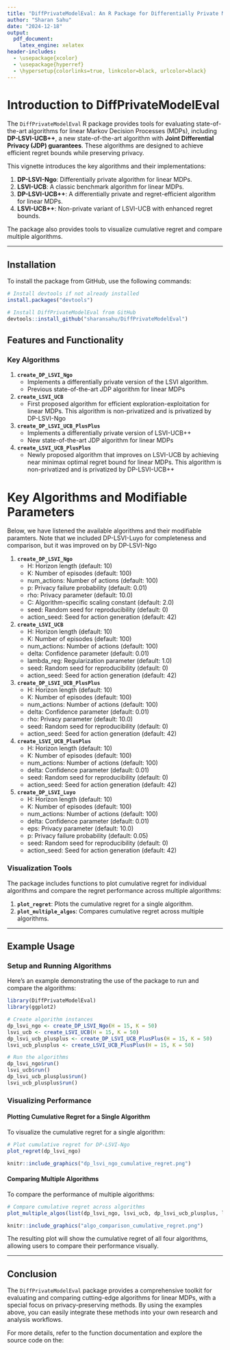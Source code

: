 ```yaml
---
title: "DiffPrivateModelEval: An R Package for Differentially Private Model Evaluation"
author: "Sharan Sahu"
date: "2024-12-18"
output: 
  pdf_document:
    latex_engine: xelatex
header-includes:
  - \usepackage{xcolor}
  - \usepackage{hyperref}
  - \hypersetup{colorlinks=true, linkcolor=black, urlcolor=black}
---
```

# Introduction to DiffPrivateModelEval

The `DiffPrivateModelEval` R package provides tools for evaluating state-of-the-art algorithms 
for linear Markov Decision Processes (MDPs), including **DP-LSVI-UCB++**, a new state-of-the-art 
algorithm with **Joint Differential Privacy (JDP) guarantees**. These algorithms are designed 
to achieve efficient regret bounds while preserving privacy.

This vignette introduces the key algorithms and their implementations:

1. **DP-LSVI-Ngo**: Differentially private algorithm for linear MDPs.
2. **LSVI-UCB**: A classic benchmark algorithm for linear MDPs.
3. **DP-LSVI-UCB++**: A differentially private and regret-efficient algorithm for linear MDPs.
4. **LSVI-UCB++**: Non-private variant of LSVI-UCB with enhanced regret bounds.

The package also provides tools to visualize cumulative regret and compare multiple algorithms.

---

## Installation

To install the package from GitHub, use the following commands:

```r
# Install devtools if not already installed
install.packages("devtools")

# Install DiffPrivateModelEval from GitHub
devtools::install_github("sharansahu/DiffPrivateModelEval")
```

## Features and Functionality

### Key Algorithms

1. **`create_DP_LSVI_Ngo`**
    - Implements a differentially private version of the LSVI algorithm.
    - Previous state-of-the-art JDP algorithm for linear MDPs

2. **`create_LSVI_UCB`**
    - First proposed algorithm for efficient exploration-exploitation for linear MDPs. This algorithm is non-privatized and is privatized by DP-LSVI-Ngo

3. **`create_DP_LSVI_UCB_PlusPlus`**
    - Implements a differentially private version of LSVI-UCB++
    - New state-of-the-art JDP algorithm for linear MDPs

4. **`create_LSVI_UCB_PlusPlus`**
    - Newly proposed algorithm that improves on LSVI-UCB by achieving near minimax optimal regret bound for linear MDPs. This algorithm is non-privatized and is privatized by DP-LSVI-UCB++
    
# Key Algorithms and Modifiable Parameters
Below, we have listened the available algorithms and their modifiable paramters. Note that we included DP-LSVI-Luyo for completeness and comparison, but it was improved on by DP-LSVI-Ngo

1. **`create_DP_LSVI_Ngo`**
    - H: Horizon length (default: 10)
    - K: Number of episodes (default: 100)
    - num_actions: Number of actions (default: 100)
    - p: Privacy failure probability (default: 0.01)
    - rho: Privacy parameter (default: 10.0)
    - C: Algorithm-specific scaling constant (default: 2.0)
    - seed: Random seed for reproducibility (default: 0)
    - action_seed: Seed for action generation (default: 42)

2. **`create_LSVI_UCB`**
    - H: Horizon length (default: 10)
    - K: Number of episodes (default: 100)
    - num_actions: Number of actions (default: 100)
    - delta: Confidence parameter (default: 0.01)
    - lambda_reg: Regularization parameter (default: 1.0)
    - seed: Random seed for reproducibility (default: 0)
    - action_seed: Seed for action generation (default: 42)

3. **`create_DP_LSVI_UCB_PlusPlus`**
    - H: Horizon length (default: 10)
    - K: Number of episodes (default: 100)
    - num_actions: Number of actions (default: 100)
    - delta: Confidence parameter (default: 0.01)
    - rho: Privacy parameter (default: 10.0)
    - seed: Random seed for reproducibility (default: 0)
    - action_seed: Seed for action generation (default: 42)

4. **`create_LSVI_UCB_PlusPlus`**
    - H: Horizon length (default: 10)
    - K: Number of episodes (default: 100)
    - num_actions: Number of actions (default: 100)
    - delta: Confidence parameter (default: 0.01)
    - seed: Random seed for reproducibility (default: 0)
    - action_seed: Seed for action generation (default: 42)

5. **`create_DP_LSVI_Luyo`**
    - H: Horizon length (default: 10)
    - K: Number of episodes (default: 100)
    - num_actions: Number of actions (default: 100)
    - delta: Confidence parameter (default: 0.01)
    - eps: Privacy parameter (default: 10.0)
    - p: Privacy failure probability (default: 0.05)
    - seed: Random seed for reproducibility (default: 0)
    - action_seed: Seed for action generation (default: 42)

### Visualization Tools

The package includes functions to plot cumulative regret for individual algorithms and compare the regret performance across multiple algorithms:

1. **`plot_regret`**: Plots the cumulative regret for a single algorithm.
2. **`plot_multiple_algos`**: Compares cumulative regret across multiple algorithms.

---

## Example Usage

### Setup and Running Algorithms

Here’s an example demonstrating the use of the package to run and compare the algorithms:

```r
library(DiffPrivateModelEval)
library(ggplot2)

# Create algorithm instances
dp_lsvi_ngo <- create_DP_LSVI_Ngo(H = 15, K = 50)
lsvi_ucb <- create_LSVI_UCB(H = 15, K = 50)
dp_lsvi_ucb_plusplus <- create_DP_LSVI_UCB_PlusPlus(H = 15, K = 50)
lsvi_ucb_plusplus <- create_LSVI_UCB_PlusPlus(H = 15, K = 50)

# Run the algorithms
dp_lsvi_ngo$run()
lsvi_ucb$run()
dp_lsvi_ucb_plusplus$run()
lsvi_ucb_plusplus$run()
```

### Visualizing Performance

#### Plotting Cumulative Regret for a Single Algorithm

To visualize the cumulative regret for a single algorithm:

```r
# Plot cumulative regret for DP-LSVI-Ngo
plot_regret(dp_lsvi_ngo)
```

```r
knitr::include_graphics("dp_lsvi_ngo_cumulative_regret.png")
```

#### Comparing Multiple Algorithms

To compare the performance of multiple algorithms:

```r
# Compare cumulative regret across algorithms
plot_multiple_algos(list(dp_lsvi_ngo, lsvi_ucb, dp_lsvi_ucb_plusplus, lsvi_ucb_plusplus))
```

```r
knitr::include_graphics("algo_comparison_cumulative_regret.png")
```

The resulting plot will show the cumulative regret of all four algorithms, allowing users to 
compare their performance visually.

---

## Conclusion

The `DiffPrivateModelEval` package provides a comprehensive toolkit for evaluating and comparing 
cutting-edge algorithms for linear MDPs, with a special focus on privacy-preserving methods. By 
using the examples above, you can easily integrate these methods into your own research and 
analysis workflows.

For more details, refer to the function documentation and explore the source code on the:
\fcolorbox{green}{white}{\href{https://github.com/sharansahu/DiffPrivateModelEval}{GitHub repository}}


